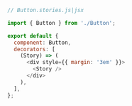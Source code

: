 ```js
// Button.stories.js|jsx

import { Button } from './Button';

export default {
  component: Button,
  decorators: [
    (Story) => (
      <div style={{ margin: '3em' }}>
        <Story />
      </div>
    ),
  ],
};
```
